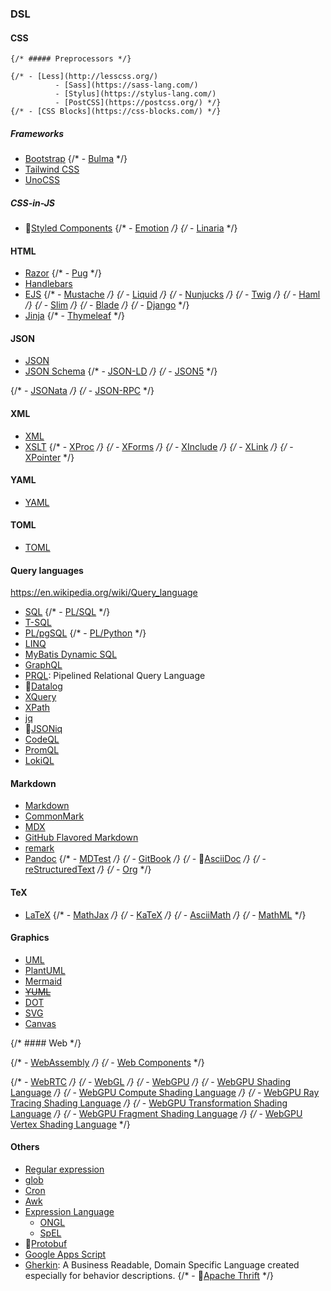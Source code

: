 
### DSL

#### CSS

    {/* ##### Preprocessors */}

    {/* - [Less](http://lesscss.org/)
              - [Sass](https://sass-lang.com/)
              - [Stylus](https://stylus-lang.com/)
              - [PostCSS](https://postcss.org/) */}
    {/* - [CSS Blocks](https://css-blocks.com/) */}

##### Frameworks

- [Bootstrap](https://getbootstrap.com/)
  {/* - [Bulma](https://bulma.io/) */}
- [Tailwind CSS](https://tailwindcss.com/)
- [UnoCSS](https://unocss.dev/) <Rating value="4" />

##### CSS-in-JS

- 👀[Styled Components](https://styled-components.com/)
  {/* - [Emotion](https://emotion.sh/) */}
  {/* - [Linaria](https://linaria.dev/) */}

#### HTML

- [Razor](https://docs.microsoft.com/en-us/aspnet/core/mvc/views/razor?view=aspnetcore-5.0)
  {/* - [Pug](https://pugjs.org/) */}
- [Handlebars](https://handlebarsjs.com/)
- [EJS](https://ejs.co/)
  {/* - [Mustache](https://mustache.github.io/) */}
  {/* - [Liquid](https://shopify.github.io/liquid/) */}
  {/* - [Nunjucks](https://mozilla.github.io/nunjucks/) */}
  {/* - [Twig](https://twig.symfony.com/) */}
  {/* - [Haml](https://haml.info/) */}
  {/* - [Slim](https://slim-template.github.io/) */}
  {/* - [Blade](https://laravel.com/docs/blade) */}
  {/* - [Django](https://www.djangoproject.com/) */}
- [Jinja](https://jinja.palletsprojects.com/)
  {/* - [Thymeleaf](https://www.thymeleaf.org/) */}

#### JSON

- [JSON](https://www.json.org/)
- [JSON Schema](https://json-schema.org/)
  {/* - [JSON-LD](https://json-ld.org/) */}
  {/* - [JSON5](https://json5.org/) */}

{/* - [JSONata](https://jsonata.org/) */}
{/* - [JSON-RPC](https://www.jsonrpc.org/) */}

#### XML

- [XML](https://www.w3.org/XML/)
- [XSLT](https://www.w3.org/TR/xslt-30/)
  {/* - [XProc](https://www.w3.org/TR/xproc/) */}
  {/* - [XForms](https://www.w3.org/TR/xforms/) */}
  {/* - [XInclude](https://www.w3.org/TR/xinclude/) */}
  {/* - [XLink](https://www.w3.org/TR/xlink11/) */}
  {/* - [XPointer](https://www.w3.org/TR/xptr-framework/) */}

#### YAML

- [YAML](https://yaml.org/)

#### TOML

- [TOML](https://toml.io/)

#### Query languages

https://en.wikipedia.org/wiki/Query_language

- [SQL](https://www.iso.org/standard/63555.html)
  {/* - [PL/SQL](https://docs.oracle.com/en/database/oracle/oracle-database/19/lnpls/index.html) */}
- [T-SQL](https://docs.microsoft.com/en-us/sql/t-sql/language-reference?view=sql-server-ver15)
- [PL/pgSQL](https://www.postgresql.org/docs/13/plpgsql.html)
  {/* - [PL/Python](https://www.postgresql.org/docs/13/plpython.html) */}
- [LINQ](https://docs.microsoft.com/en-us/dotnet/csharp/programming-guide/concepts/linq/)  <Rating value="4" />
- [MyBatis Dynamic SQL](https://github.com/mybatis/mybatis-dynamic-sql)
- [GraphQL](https://graphql.org/)
- [PRQL](https://prql-lang.org/): Pipelined Relational Query Language
- 👀[Datalog](https://en.wikipedia.org/wiki/Datalog)
- [XQuery](https://www.w3.org/TR/xquery-31/)
- [XPath](https://www.w3.org/TR/xpath-31/)
- [jq](https://stedolan.github.io/jq/)
- 👀[JSONiq](https://www.jsoniq.org/)
- [CodeQL](https://securitylab.github.com/tools/codeql)
- [PromQL](https://prometheus.io/docs/prometheus/latest/querying/basics/)
- [LokiQL](https://grafana.com/docs/loki/latest/logql/)

#### Markdown

- [Markdown](https://www.markdownguide.org/)
- [CommonMark](https://commonmark.org/)
- [MDX](https://mdxjs.com/)
- [GitHub Flavored Markdown](https://github.github.com/gfm/)
- [remark](https://remark.js.org/) <Rating value="4" />
- [Pandoc](https://pandoc.org/)
  {/* - [MDTest](https://github.com/michelf/mdtest/) */}
  {/* - [GitBook](https://docs.gitbook.com/) */}
  {/* - 👀[AsciiDoc](https://asciidoc.org/) */}
  {/* - [reStructuredText](https://docutils.sourceforge.io/rst.html) */}
  {/* - [Org](https://orgmode.org/) */}

#### TeX

- [LaTeX](https://www.latex-project.org/)
  {/* - [MathJax](https://www.mathjax.org/) */}
  {/* - [KaTeX](https://katex.org/) */}
  {/* - [AsciiMath](http://asciimath.org/) */}
  {/* - [MathML](https://www.w3.org/Math/) */}

#### Graphics

- [UML](https://www.omg.org/spec/UML/2.5.1/)
- [PlantUML](https://plantuml.com/)
- [Mermaid](https://mermaid-js.github.io/mermaid/#/)
- ~~[YUML](https://yuml.me/)~~
- [DOT](https://graphviz.org/doc/info/lang.html)
- [SVG](https://www.w3.org/Graphics/SVG/)
- [Canvas](https://developer.mozilla.org/en-US/docs/Web/API/Canvas_API)

{/* #### Web */}

{/* - [WebAssembly](https://webassembly.org/) */}
{/* - [Web Components](https://www.webcomponents.org/) */}

{/* - [WebRTC](https://webrtc.org/) */}
{/* - [WebGL](https://www.khronos.org/webgl/) */}
{/* - [WebGPU](https://www.w3.org/TR/webgpu/) */}
{/* - [WebGPU Shading Language](https://www.w3.org/TR/WGSL/) */}
{/* - [WebGPU Compute Shading Language](https://www.w3.org/TR/WGSL/) */}
{/* - [WebGPU Ray Tracing Shading Language](https://www.w3.org/TR/WGSL/) */}
{/* - [WebGPU Transformation Shading Language](https://www.w3.org/TR/WGSL/) */}
{/* - [WebGPU Fragment Shading Language](https://www.w3.org/TR/WGSL/) */}
{/* - [WebGPU Vertex Shading Language](https://www.w3.org/TR/WGSL/) */}

#### Others

- [Regular expression](https://en.wikipedia.org/wiki/Regular_expression)
- [glob](<https://en.wikipedia.org/wiki/Glob_(programming)>)
- [Cron](https://en.wikipedia.org/wiki/Cron)
- [Awk](https://www.gnu.org/software/gawk/manual/gawk.html)
- [Expression Language](https://en.wikipedia.org/wiki/Jakarta_Expression_Language)
  - [ONGL](https://en.wikipedia.org/wiki/OGNL)
  - [SpEL](https://docs.spring.io/spring-framework/reference/core/expressions.html)
- 👀[Protobuf](https://developers.google.com/protocol-buffers)
- [Google Apps Script](https://developers.google.com/apps-script)
- [Gherkin](https://cucumber.io/docs/gherkin/): A Business Readable, Domain Specific Language created especially for behavior descriptions.
  {/* - 👀[Apache Thrift](https://thrift.apache.org/) */}
